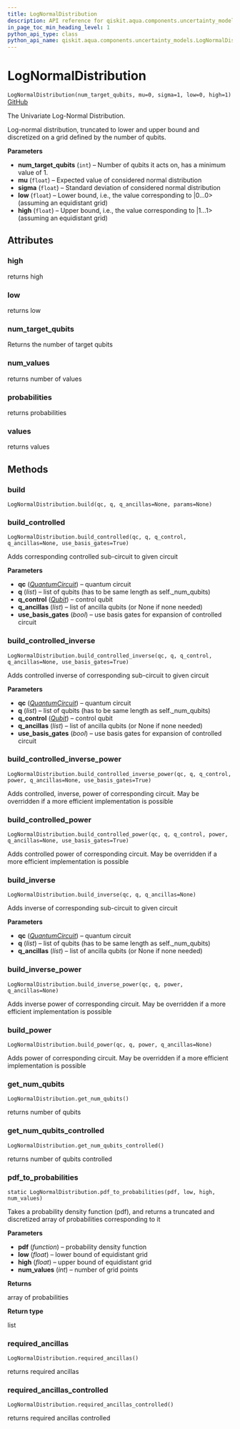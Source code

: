 ```yaml
---
title: LogNormalDistribution
description: API reference for qiskit.aqua.components.uncertainty_models.LogNormalDistribution
in_page_toc_min_heading_level: 1
python_api_type: class
python_api_name: qiskit.aqua.components.uncertainty_models.LogNormalDistribution
---
```


# LogNormalDistribution

<span id="qiskit.aqua.components.uncertainty_models.LogNormalDistribution" />

`LogNormalDistribution(num_target_qubits, mu=0, sigma=1, low=0, high=1)` [GitHub](https://github.com/qiskit-community/qiskit-aqua/tree/stable/0.7/qiskit/aqua/components/uncertainty_models/log_normal_distribution.py "view source code")

The Univariate Log-Normal Distribution.

Log-normal distribution, truncated to lower and upper bound and discretized on a grid defined by the number of qubits.

**Parameters**

*   **num\_target\_qubits** (`int`) – Number of qubits it acts on, has a minimum value of 1.
*   **mu** (`float`) – Expected value of considered normal distribution
*   **sigma** (`float`) – Standard deviation of considered normal distribution
*   **low** (`float`) – Lower bound, i.e., the value corresponding to |0…0> (assuming an equidistant grid)
*   **high** (`float`) – Upper bound, i.e., the value corresponding to |1…1> (assuming an equidistant grid)

## Attributes

### high

returns high

### low

returns low

### num\_target\_qubits

Returns the number of target qubits

### num\_values

returns number of values

### probabilities

returns probabilities

### values

returns values

## Methods

### build

<span id="qiskit.aqua.components.uncertainty_models.LogNormalDistribution.build" />

`LogNormalDistribution.build(qc, q, q_ancillas=None, params=None)`

### build\_controlled

<span id="qiskit.aqua.components.uncertainty_models.LogNormalDistribution.build_controlled" />

`LogNormalDistribution.build_controlled(qc, q, q_control, q_ancillas=None, use_basis_gates=True)`

Adds corresponding controlled sub-circuit to given circuit

**Parameters**

*   **qc** ([*QuantumCircuit*](qiskit.circuit.QuantumCircuit "qiskit.circuit.QuantumCircuit")) – quantum circuit
*   **q** (*list*) – list of qubits (has to be same length as self.\_num\_qubits)
*   **q\_control** ([*Qubit*](qiskit.circuit.Qubit "qiskit.circuit.Qubit")) – control qubit
*   **q\_ancillas** (*list*) – list of ancilla qubits (or None if none needed)
*   **use\_basis\_gates** (*bool*) – use basis gates for expansion of controlled circuit

### build\_controlled\_inverse

<span id="qiskit.aqua.components.uncertainty_models.LogNormalDistribution.build_controlled_inverse" />

`LogNormalDistribution.build_controlled_inverse(qc, q, q_control, q_ancillas=None, use_basis_gates=True)`

Adds controlled inverse of corresponding sub-circuit to given circuit

**Parameters**

*   **qc** ([*QuantumCircuit*](qiskit.circuit.QuantumCircuit "qiskit.circuit.QuantumCircuit")) – quantum circuit
*   **q** (*list*) – list of qubits (has to be same length as self.\_num\_qubits)
*   **q\_control** ([*Qubit*](qiskit.circuit.Qubit "qiskit.circuit.Qubit")) – control qubit
*   **q\_ancillas** (*list*) – list of ancilla qubits (or None if none needed)
*   **use\_basis\_gates** (*bool*) – use basis gates for expansion of controlled circuit

### build\_controlled\_inverse\_power

<span id="qiskit.aqua.components.uncertainty_models.LogNormalDistribution.build_controlled_inverse_power" />

`LogNormalDistribution.build_controlled_inverse_power(qc, q, q_control, power, q_ancillas=None, use_basis_gates=True)`

Adds controlled, inverse, power of corresponding circuit. May be overridden if a more efficient implementation is possible

### build\_controlled\_power

<span id="qiskit.aqua.components.uncertainty_models.LogNormalDistribution.build_controlled_power" />

`LogNormalDistribution.build_controlled_power(qc, q, q_control, power, q_ancillas=None, use_basis_gates=True)`

Adds controlled power of corresponding circuit. May be overridden if a more efficient implementation is possible

### build\_inverse

<span id="qiskit.aqua.components.uncertainty_models.LogNormalDistribution.build_inverse" />

`LogNormalDistribution.build_inverse(qc, q, q_ancillas=None)`

Adds inverse of corresponding sub-circuit to given circuit

**Parameters**

*   **qc** ([*QuantumCircuit*](qiskit.circuit.QuantumCircuit "qiskit.circuit.QuantumCircuit")) – quantum circuit
*   **q** (*list*) – list of qubits (has to be same length as self.\_num\_qubits)
*   **q\_ancillas** (*list*) – list of ancilla qubits (or None if none needed)

### build\_inverse\_power

<span id="qiskit.aqua.components.uncertainty_models.LogNormalDistribution.build_inverse_power" />

`LogNormalDistribution.build_inverse_power(qc, q, power, q_ancillas=None)`

Adds inverse power of corresponding circuit. May be overridden if a more efficient implementation is possible

### build\_power

<span id="qiskit.aqua.components.uncertainty_models.LogNormalDistribution.build_power" />

`LogNormalDistribution.build_power(qc, q, power, q_ancillas=None)`

Adds power of corresponding circuit. May be overridden if a more efficient implementation is possible

### get\_num\_qubits

<span id="qiskit.aqua.components.uncertainty_models.LogNormalDistribution.get_num_qubits" />

`LogNormalDistribution.get_num_qubits()`

returns number of qubits

### get\_num\_qubits\_controlled

<span id="qiskit.aqua.components.uncertainty_models.LogNormalDistribution.get_num_qubits_controlled" />

`LogNormalDistribution.get_num_qubits_controlled()`

returns number of qubits controlled

### pdf\_to\_probabilities

<span id="qiskit.aqua.components.uncertainty_models.LogNormalDistribution.pdf_to_probabilities" />

`static LogNormalDistribution.pdf_to_probabilities(pdf, low, high, num_values)`

Takes a probability density function (pdf), and returns a truncated and discretized array of probabilities corresponding to it

**Parameters**

*   **pdf** (*function*) – probability density function
*   **low** (*float*) – lower bound of equidistant grid
*   **high** (*float*) – upper bound of equidistant grid
*   **num\_values** (*int*) – number of grid points

**Returns**

array of probabilities

**Return type**

list

### required\_ancillas

<span id="qiskit.aqua.components.uncertainty_models.LogNormalDistribution.required_ancillas" />

`LogNormalDistribution.required_ancillas()`

returns required ancillas

### required\_ancillas\_controlled

<span id="qiskit.aqua.components.uncertainty_models.LogNormalDistribution.required_ancillas_controlled" />

`LogNormalDistribution.required_ancillas_controlled()`

returns required ancillas controlled


